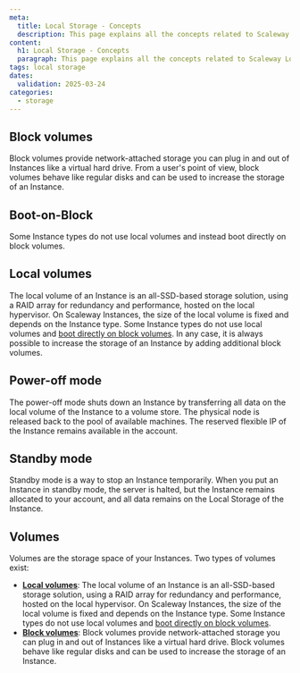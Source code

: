 ```yaml
---
meta:
  title: Local Storage - Concepts
  description: This page explains all the concepts related to Scaleway Local Storage
content:
  h1: Local Storage - Concepts
  paragraph: This page explains all the concepts related to Scaleway Local Storage
tags: local storage
dates:
  validation: 2025-03-24
categories:
  - storage
---
```


## Block volumes

Block volumes provide network-attached storage you can plug in and out of Instances like a virtual hard drive. From a user's point of view, block volumes behave like regular disks and can be used to increase the storage of an Instance.

## Boot-on-Block

Some Instance types do not use local volumes and instead boot directly on block volumes.

## Local volumes

The local volume of an Instance is an all-SSD-based storage solution, using a RAID array for redundancy and performance, hosted on the local hypervisor. On Scaleway Instances, the size of the local volume is fixed and depends on the Instance type. Some Instance types do not use local volumes and [boot directly on block volumes](#boot-on-block). In any case, it is always possible to increase the storage of an Instance by adding additional block volumes.

## Power-off mode

The power-off mode shuts down an Instance by transferring all data on the local volume of the Instance to a volume store. The physical node is released back to the pool of available machines. The reserved flexible IP of the Instance remains available in the account.

## Standby mode

Standby mode is a way to stop an Instance temporarily. When you put an Instance in standby mode, the server is halted, but the Instance remains allocated to your account, and all data remains on the Local Storage of the Instance.

## Volumes

Volumes are the storage space of your Instances. Two types of volumes exist:

- **[Local volumes](/local-storage/)**: The local volume of an Instance is an all-SSD-based storage solution, using a RAID array for redundancy and performance, hosted on the local hypervisor. On Scaleway Instances, the size of the local volume is fixed and depends on the Instance type. Some Instance types do not use local volumes and [boot directly on block volumes](#boot-on-block).
- **[Block volumes](/block-storage/)**: Block volumes provide network-attached storage you can plug in and out of Instances like a virtual hard drive. Block volumes behave like regular disks and can be used to increase the storage of an Instance.
